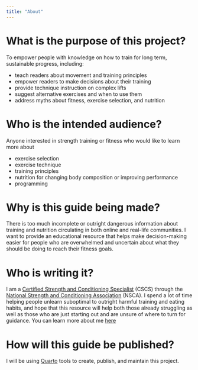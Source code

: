 ```yaml
---
title: "About"
---
```


# What is the purpose of this project?

To empower people with knowledge on how to train for long term, sustainable progress, including:

* teach readers about movement and training principles
* empower readers to make decisions about their training
* provide technique instruction on complex lifts
* suggest alternative exercises and when to use them
* address myths about fitness, exercise selection, and nutrition

# Who is the intended audience?

Anyone interested in strength training or fitness who would like to learn more about

* exercise selection
* exercise technique 
* training principles
* nutrition for changing body composition or improving performance
* programming

# Why is this guide being made?

There is too much incomplete or outright dangerous information about training and nutrition circulating in both online and real-life communities. I want to provide an educational resource that helps make decision-making easier for people who are overwhelmed and uncertain about what they should be doing to reach their fitness goals.

# Who is writing it?

I am a [Certified Strength and Conditioning Specialist](https://www.nsca.com/certification/cscs/) (CSCS) through the [National Strength and Conditioning Association](https://www.nsca.com/) (NSCA). I spend a lot of time helping people unlearn suboptimal to outright harmful training and eating habits, and hope that this resource will help both those already struggling as well as those who are just starting out and are unsure of where to turn for guidance. You can learn more about me [here](https://the3dlifeproject.com/)

# How will this guide be published?

I will be using [Quarto](https://quarto.org/) tools to create, publish, and maintain this project.
